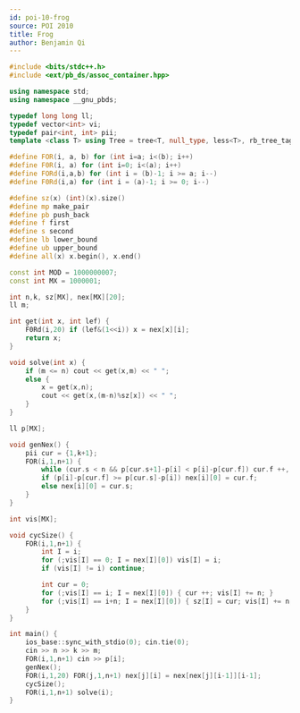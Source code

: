 ---
id: poi-10-frog
source: POI 2010
title: Frog
author: Benjamin Qi
---

```cpp
#include <bits/stdc++.h>
#include <ext/pb_ds/assoc_container.hpp>

using namespace std;
using namespace __gnu_pbds;

typedef long long ll;
typedef vector<int> vi;
typedef pair<int, int> pii;
template <class T> using Tree = tree<T, null_type, less<T>, rb_tree_tag,tree_order_statistics_node_update>;

#define FOR(i, a, b) for (int i=a; i<(b); i++)
#define F0R(i, a) for (int i=0; i<(a); i++)
#define FORd(i,a,b) for (int i = (b)-1; i >= a; i--)
#define F0Rd(i,a) for (int i = (a)-1; i >= 0; i--)

#define sz(x) (int)(x).size()
#define mp make_pair
#define pb push_back
#define f first
#define s second
#define lb lower_bound
#define ub upper_bound
#define all(x) x.begin(), x.end()

const int MOD = 1000000007;
const int MX = 1000001;

int n,k, sz[MX], nex[MX][20];
ll m;

int get(int x, int lef) {
	F0Rd(i,20) if (lef&(1<<i)) x = nex[x][i];
	return x;
}

void solve(int x) {
	if (m <= n) cout << get(x,m) << " ";
	else {
		x = get(x,n);
		cout << get(x,(m-n)%sz[x]) << " ";
	}
}

ll p[MX];

void genNex() {
	pii cur = {1,k+1};
	FOR(i,1,n+1) {
		while (cur.s < n && p[cur.s+1]-p[i] < p[i]-p[cur.f]) cur.f ++, cur.s ++;
		if (p[i]-p[cur.f] >= p[cur.s]-p[i]) nex[i][0] = cur.f;
		else nex[i][0] = cur.s;
	}
}

int vis[MX];

void cycSize() {
	FOR(i,1,n+1) {
		int I = i;
		for (;vis[I] == 0; I = nex[I][0]) vis[I] = i;
		if (vis[I] != i) continue;

		int cur = 0;
		for (;vis[I] == i; I = nex[I][0]) { cur ++; vis[I] += n; }
		for (;vis[I] == i+n; I = nex[I][0]) { sz[I] = cur; vis[I] += n; }
	}
}

int main() {
	ios_base::sync_with_stdio(0); cin.tie(0);
	cin >> n >> k >> m;
	FOR(i,1,n+1) cin >> p[i];
	genNex();
	FOR(i,1,20) FOR(j,1,n+1) nex[j][i] = nex[nex[j][i-1]][i-1];
	cycSize();
	FOR(i,1,n+1) solve(i);
}
```
